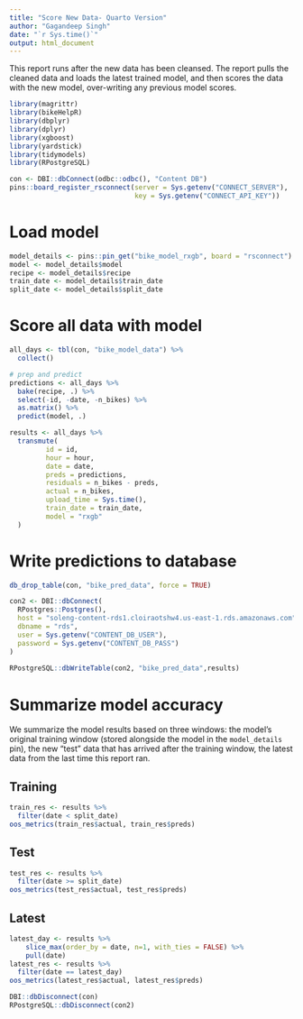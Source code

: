 ```yaml
---
title: "Score New Data- Quarto Version"
author: "Gagandeep Singh"
date: "`r Sys.time()`"
output: html_document
---
```


This report runs after the new data has been cleansed. The report pulls the cleaned data and loads the latest trained model, and then scores the data with the new model, over-writing any previous model scores.

```r
library(magrittr)
library(bikeHelpR)
library(dbplyr)
library(dplyr)
library(xgboost)
library(yardstick)
library(tidymodels)
library(RPostgreSQL)
```


```r
con <- DBI::dbConnect(odbc::odbc(), "Content DB")
pins::board_register_rsconnect(server = Sys.getenv("CONNECT_SERVER"),
                               key = Sys.getenv("CONNECT_API_KEY"))
```

# Load model

```r
model_details <- pins::pin_get("bike_model_rxgb", board = "rsconnect")
model <- model_details$model
recipe <- model_details$recipe
train_date <- model_details$train_date
split_date <- model_details$split_date
```


# Score all data with model

```r
all_days <- tbl(con, "bike_model_data") %>% 
  collect()

# prep and predict
predictions <- all_days %>% 
  bake(recipe, .) %>% 
  select(-id, -date, -n_bikes) %>% 
  as.matrix() %>% 
  predict(model, .)

results <- all_days %>% 
  transmute(
         id = id,
         hour = hour,
         date = date,
         preds = predictions,
         residuals = n_bikes - preds,
         actual = n_bikes,
         upload_time = Sys.time(),
         train_date = train_date,
         model = "rxgb"
  )
```

# Write predictions to database

```r
db_drop_table(con, "bike_pred_data", force = TRUE)

con2 <- DBI::dbConnect(
  RPostgres::Postgres(), 
  host = "soleng-content-rds1.cloiraotshw4.us-east-1.rds.amazonaws.com",
  dbname = "rds",
  user = Sys.getenv("CONTENT_DB_USER"),
  password = Sys.getenv("CONTENT_DB_PASS")
)
  
RPostgreSQL::dbWriteTable(con2, "bike_pred_data",results)

```

# Summarize model accuracy 

We summarize the model results based on three windows: the model's original training window (stored alongside the model in the `model_details` pin), the new "test" data that has arrived after the training window, the latest data from the last time this report ran.

## Training

```r
train_res <- results %>% 
  filter(date < split_date) 
oos_metrics(train_res$actual, train_res$preds)
```

## Test

```r
test_res <- results %>% 
  filter(date >= split_date) 
oos_metrics(test_res$actual, test_res$preds)
```

## Latest

```r
latest_day <- results %>% 
    slice_max(order_by = date, n=1, with_ties = FALSE) %>% 
    pull(date)
latest_res <- results %>% 
  filter(date == latest_day) 
oos_metrics(latest_res$actual, latest_res$preds)
```

```r
DBI::dbDisconnect(con)
RPostgreSQL::dbDisconnect(con2)
```
